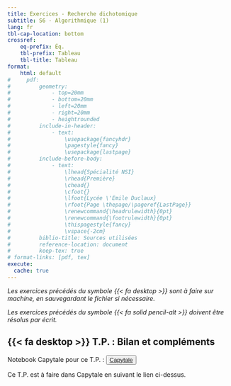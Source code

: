 ---
title: Exercices - Recherche dichotomique
subtitle: S6 - Algorithmique (1)
lang: fr
tbl-cap-location: bottom
crossref: 
    eq-prefix: Éq.
    tbl-prefix: Tableau
    tbl-title: Tableau
format:
    html: default
#     pdf: 
#         geometry:
#             - top=20mm
#             - bottom=20mm
#             - left=20mm
#             - right=20mm
#             - heightrounded
#         include-in-header:
#             - text:
#                 \usepackage{fancyhdr}
#                 \pagestyle{fancy}
#                 \usepackage{lastpage}
#         include-before-body:
#             - text:
#                 \lhead{Spécialité NSI} 
#                 \rhead{Première}
#                 \chead{} 
#                 \cfoot{}
#                 \lfoot{Lycée \'Emile Duclaux}
#                 \rfoot{Page \thepage/\pageref{LastPage}}
#                 \renewcommand{\headrulewidth}{0pt}
#                 \renewcommand{\footrulewidth}{0pt}
#                 \thispagestyle{fancy}
#                 \vspace{-2cm}
#         biblio-title: Sources utilisées
#         reference-location: document
#         keep-tex: true
# format-links: [pdf, tex]
execute: 
  cache: true
---

_Les exercices précédés du symbole {{< fa desktop >}} sont à faire sur machine, en sauvegardant le fichier si nécessaire._

_Les exercices précédés du symbole {{< fa solid pencil-alt >}} doivent être résolus par écrit._

## {{< fa desktop >}} T.P. : Bilan et compléments

::: {.callout-important}

Notebook Capytale pour ce T.P. : <button type="button" class="btn btn-light">[Capytale](https://capytale2.ac-paris.fr/web/c/6b1e-1599777){target="_blank"} </button>

Ce T.P. est à faire dans Capytale en suivant le lien ci-dessus.

:::